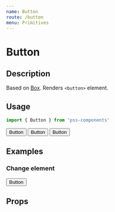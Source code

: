 ```yaml
---
name: Button
route: /button
menu: Primitives
---
```



# Button

## Description

Based on [Box](/box). Renders `<button>` element.


## Usage

```js
import { Button } from 'pss-components'
```

<Playground>
  <Button>Button</Button>
  <Button variant='auto'>Button</Button>
  <Button bg='red' ml={1}>Button</Button>
</Playground>

## Examples

### Change element

<Playground>
  <Button variant='auto' use='a' href='http://example.com' target='_blank'>
    Button
  </Button>
</Playground>


## Props

<PropsTable of={Button} />
